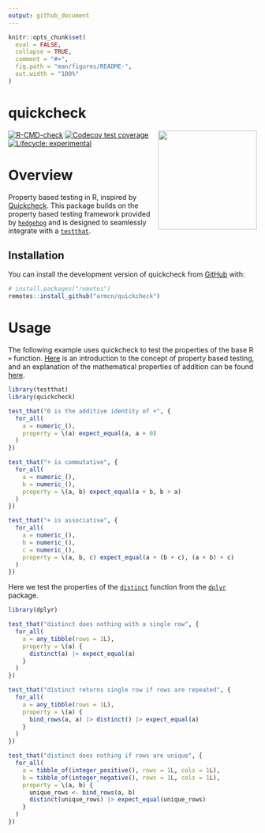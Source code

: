 ```yaml
---
output: github_document
---
```


<!-- README.md is generated from README.Rmd. Please edit that file -->

```r
knitr::opts_chunk$set(
  eval = FALSE,
  collapse = TRUE,
  comment = "#>",
  fig.path = "man/figures/README-",
  out.width = "100%"
)
```

# quickcheck 

<img src="man/figures/hex.png" align="right" style="width: 200px; height: 200px;"/>

<!-- badges: start -->
[![R-CMD-check](https://github.com/armcn/quickcheck/workflows/R-CMD-check/badge.svg)](https://github.com/armcn/quickcheck/actions)
[![Codecov test coverage](https://codecov.io/gh/armcn/quickcheck/branch/main/graph/badge.svg)](https://codecov.io/gh/armcn/quickcheck?branch=main)
[![Lifecycle: experimental](https://img.shields.io/badge/lifecycle-experimental-orange.svg)](https://lifecycle.r-lib.org/articles/stages.html#experimental)
<!-- badges: end -->

# Overview

Property based testing in R, inspired by [Quickcheck](https://en.wikipedia.org/wiki/QuickCheck). This package builds on the property based testing framework provided by [`hedgehog`](https://github.com/hedgehogqa/r-hedgehog) and is designed to seamlessly integrate with a [`testthat`](https://testthat.r-lib.org).

## Installation

You can install the development version of quickcheck from [GitHub](https://github.com/) with:

``` r
# install.packages("remotes")
remotes::install_github("armcn/quickcheck")
```

# Usage

The following example uses quickcheck to test the properties of the base R `+` function. [Here](https://fsharpforfunandprofit.com/posts/property-based-testing/) is an introduction to the concept of property based testing, and an explanation of the mathematical properties of addition can be found [here](https://www.khanacademy.org/math/cc-sixth-grade-math/cc-6th-factors-and-multiples/properties-of-numbers/a/properties-of-addition).

```r
library(testthat)
library(quickcheck)

test_that("0 is the additive identity of +", {
  for_all(
    a = numeric_(),
    property = \(a) expect_equal(a, a + 0)
  )          
})

test_that("+ is commutative", {
  for_all(
    a = numeric_(),
    b = numeric_(),
    property = \(a, b) expect_equal(a + b, b + a)
  )          
})

test_that("+ is associative", {
  for_all(
    a = numeric_(),
    b = numeric_(),
    c = numeric_(),
    property = \(a, b, c) expect_equal(a + (b + c), (a + b) + c)
  )          
})
```

Here we test the properties of the [`distinct`](https://dplyr.tidyverse.org/reference/distinct.html) 
function from the [`dplyr`](https://dplyr.tidyverse.org/index.html) package.

```r
library(dplyr)

test_that("distinct does nothing with a single row", {
  for_all(
    a = any_tibble(rows = 1L),
    property = \(a) {
      distinct(a) |> expect_equal(a)
    }
  )
})

test_that("distinct returns single row if rows are repeated", {
  for_all(
    a = any_tibble(rows = 1L),
    property = \(a) {
      bind_rows(a, a) |> distinct() |> expect_equal(a)
    }
  )
})

test_that("distinct does nothing if rows are unique", {
  for_all(
    a = tibble_of(integer_positive(), rows = 1L, cols = 1L),
    b = tibble_of(integer_negative(), rows = 1L, cols = 1L),
    property = \(a, b) {
      unique_rows <- bind_rows(a, b)
      distinct(unique_rows) |> expect_equal(unique_rows)
    }
  )
})
```

